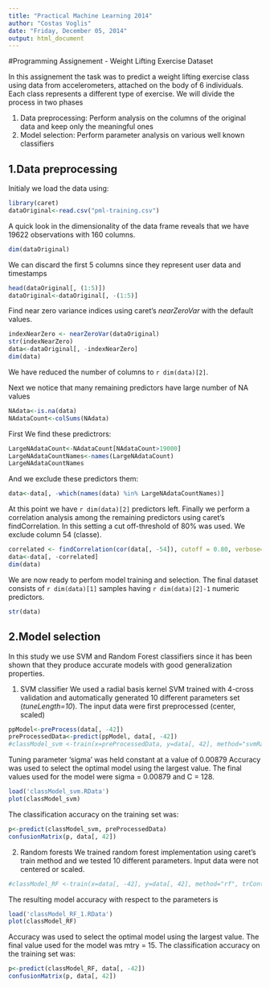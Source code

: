 ```yaml
---
title: "Practical Machine Learning 2014"
author: "Costas Voglis"
date: "Friday, December 05, 2014"
output: html_document
---
```

#Programming Assignement - Weight Lifting Exercise Dataset

In this assignement the task was to predict a weight lifting exercise class using
data from accelerometers, attached on the body of 6 individuals. Each class
represents a different type of exercise. We will divide the process in two phases

1. Data preprocessing: Perform analysis on the columns of the original data and keep only the meaningful ones
2. Model selection: Perform parameter analysis on various well known classifiers

## 1.Data preprocessing
Initialy we load the data using: 
```r
library(caret)
dataOriginal<-read.csv("pml-training.csv")
````

A quick look in the dimensionality of the data frame reveals that we have 19622 observations
with 160 columns.
```r
dim(dataOriginal)
```

We can discard the first 5 columns since they represent user data and timestamps
```r
head(dataOriginal[, (1:5)])
dataOriginal<-dataOriginal[, -(1:5)]
```

Find near zero variance indices using caret's  *nearZeroVar* with the default values.
```r
indexNearZero <- nearZeroVar(dataOriginal)
str(indexNearZero)
data<-dataOriginal[, -indexNearZero]
dim(data)
```

We have reduced the number of columns to `r dim(data)[2]`.

Next we notice that many remaining predictors have large number of NA values
```r
NAdata<-is.na(data)
NAdataCount<-colSums(NAdata)
```

First We find these predictrors:
```r
LargeNAdataCount<-NAdataCount[NAdataCount>19000]
LargeNAdataCountNames<-names(LargeNAdataCount)
LargeNAdataCountNames
```

And we exclude these predictors them: 

```r
data<-data[, -which(names(data) %in% LargeNAdataCountNames)]
```

At this point we have `r dim(data)[2]` predictors left. Finally we perform
a correlation analysis among the remaining predictors using caret's findCorrelation.
In this setting a cut off-threshold of 80% was used.
We exclude column 54 (classe).

```r
correlated <- findCorrelation(cor(data[, -54]), cutoff = 0.80, verbose=FALSE)
data<-data[, -correlated]
dim(data)
```

We are now ready to perfom model training and selection. The final dataset consists of `r dim(data)[1]` samples
having `r dim(data)[2]-1` numeric predictors. 

```r
str(data)
````

## 2.Model selection

In this study we use SVM and Random Forest classifiers since it has been shown
that they produce accurate models with good generalization properties.

1. SVM classifier
We used a radial basis kernel SVM trained with 4-cross validation and automatically generated 10 different
parameters set (*tuneLength=10*). The input data were first preprocessed (center, scaled)  
```r
ppModel<-preProcess(data[, -42])
preProcessedData<-predict(ppModel, data[, -42])
#classModel_svm <-train(x=preProcessedData, y=data[, 42], method="svmRadial", trControl = trainControl(method = "cv", number=4, allowParallel = TRUE), tuneLength=10)
```
Tuning parameter 'sigma' was held constant at a value of 0.00879
Accuracy was used to select the optimal model using  the largest value. The final values used for the model were sigma = 0.00879 and C = 128.

```r
load('classModel_svm.RData')
plot(classModel_svm)
```

The classification accuracy on the training set was:

```r
p<-predict(classModel_svm, preProcessedData)
confusionMatrix(p, data[, 42])
````

2. Random forests
We trained random forest implementation using caret's train method and we tested 10 different parameters.
Input data were not centered or scaled.
```r
#classModel_RF <-train(x=data[, -42], y=data[, 42], method="rf", trControl = trainControl(method = "cv", number=4, allowParallel = TRUE),  tuneLength=10)
```

The resulting model accuracy with respect to the parameters is 

```r
load('classModel_RF_1.RData')
plot(classModel_RF)
```

Accuracy was used to select the optimal model using  the largest value.
The final value used for the model was mtry = 15. The classification accuracy on the training set was:

```r
p<-predict(classModel_RF, data[, -42])
confusionMatrix(p, data[, 42])
```